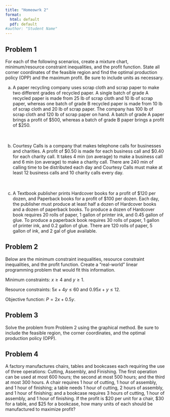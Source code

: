 ```yaml
---
title: "Homeowrk 2"
format:
  html: default
  pdf: default
#author: "Student Name"
---
```


## Problem 1

For each of the following scenarios, create a mixture chart, minimum/resource constraint inequalities, and the profit function. State all corner coordinates of the feasible region and find the optimal production policy (OPP) and the maximum profit. Be sure to include units as necessary.

a.  A paper recycling company uses scrap cloth and scrap paper to make two different grades of recycled paper. A single batch of grade A recycled paper is made from 25 lb of scrap cloth and 10 lb of scrap paper, whereas one batch of grade B recycled paper is made from 10 lb of scrap cloth and 20 lb of scrap paper. The company has 100 lb of scrap cloth and 120 lb of scrap paper on hand. A batch of grade A paper brings a profit of \$500, whereas a batch of grade B paper brings a profit of \$250. <br> <br><br>

b.  Courtesy Calls is a company that makes telephone calls for businesses and charities. A profit of \$0.50 is made for each business call and \$0.40 for each charity call. It takes 4 min (on average) to make a business call and 6 min (on average) to make a charity call. There are 240 min of calling time to be distributed each day and Courtesy Calls must make at least 12 business calls and 10 charity calls every day. <br> <br><br>

c.  A Textbook publisher prints Hardcover books for a profit of \$120 per dozen, and Paperback books for a profit of \$100 per dozen. Each day, the publisher must produce at least half a dozen of Hardcover books and a dozen of paperback books. To produce a dozen of Hardcover book requires 20 rolls of paper, 1 gallon of printer ink, and 0.45 gallon of glue. To produce a paperback book requires 30 rolls of paper, 1 gallon of printer ink, and 0.2 gallon of glue. There are 120 rolls of paper, 5 gallon of ink, and 2 gal of glue available.

## Problem 2

Below are the minimum constraint inequalities, resource constraint inequalities, and the profit function. Create a "real-world" linear programming problem that would fit this information.

Minimum constraints: $x \geq 4$ and $y \geq 1.$ <br>

Resource constraints: $5x + 4y \leq 60$ and $0.95x + y \leq 12.$ <br>

Objective function: $P = 2x + 0.5y.$

## Problem 3

Solve the problem from Problem 2 using the graphical method. Be sure to include the feasible region, the corner coordinates, and the optimal production policy (OPP).

## Problem 4

A factory manufactures chairs, tables and bookcases each requiring the use of three operations: Cutting, Assembly, and Finishing. The first operation can be used at most 600 hours; the second at most 500 hours; and the third at most 300 hours. A chair requires 1 hour of cutting, 1 hour of assembly, and 1 hour of finishing; a table needs 1 hour of cutting, 2 hours of assembly, and 1 hour of finishing; and a bookcase requires 3 hours of cutting, 1 hour of assembly, and 1 hour of finishing. If the profit is \$20 per unit for a chair, \$30 for a table, and \$25 for a bookcase, how many units of each should be manufactured to maximize profit?
